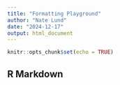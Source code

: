 ```yaml
---
title: "Formatting Playground"
author: "Nate Lund"
date: "2024-12-17"
output: html_document
---
```


```r
knitr::opts_chunk$set(echo = TRUE)
```

## R Markdown

